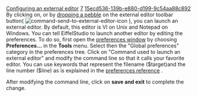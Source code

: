 [[Property:title|Configuring an external editor]]
[[Property:weight|7]]
[[Property:uuid|15ecd536-139b-e880-d199-9c54aa88c892]]
By clicking on, or by [[Pick-and-drop mechanism|dropping a pebble]]  on the external editor toolbar button( [[Image:command-send-to-external-editor-icon]] ), you can launch an external editor. By default, this editor is VI on Unix and Notepad on Windows. You can tell EiffelStudio to launch another editor by editing the preferences. 
To do so, first open the [[Preferences Reference|preferences window]]  by choosing '''Preferences...''' in the '''Tools''' menu. Select then the "Global preferences" category in the preferences tree. Click on "Command used to launch an external editor" and modify the command line so that it calls your favorite editor. You can use keywords that represent the filename ($target)and the line number ($line) as is explained in the [[Preferences Reference|preferences reference]] . 

After modifying the command line, click on '''save and exit''' to complete the change. 

{{seealso|<br/>
[[Preferences Reference|Preference window description]]  <br/>
[[EiffelStudio preferences]]  }}




